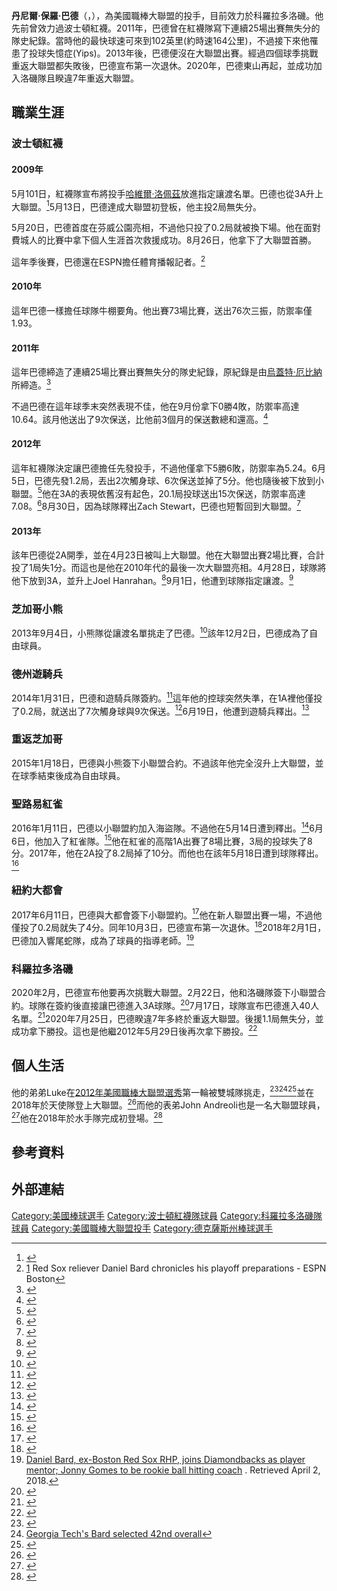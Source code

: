 {{Infobox baseball biography
| name        = 丹尼爾·巴德<br />Daniel Bard
| image       = Daniel Bard on July 20, 2011.jpg
| image_size  = 
| caption     = 2011年的巴德
| team        = 科羅拉多洛磯
| number      = 52
| position    = [[投手|投手]]
| birth_date  = {{birth date and age|mf=yes|1985|6|25}}
| birth_place = {{USA}}[[德克薩斯州|德克薩斯州]][[休士頓|休士頓]]
| bats        = 右
| throws      = 右
| debutleague = 美國職棒大聯盟
| debutdate   = 5月13日
| debutyear   = 2009年
| debutteam   = 波士頓紅襪
| statyear    = 2021年球季
| statleague  = 美國職棒大聯盟
| stat1label  = 勝敗投數
| stat1value  = 21–26
| stat2label  = [[防禦率|防禦率]]
| stat2value  = 3.96
| stat3label  = [[三振|三振]]
| stat3value  = 359
| stat4label  = [[救援成功|救援成功]]
| stat4value  = 31
| teams =
* [[波士頓紅襪|波士頓紅襪]] ({{mlby|2009}}–{{mlby|2013}})
* [[科羅拉多洛磯|科羅拉多洛磯]] ({{mlby|2020}}–)
|highlights=
* [[美國職棒大聯盟年度東山再起球員獎|東山再起獎]] (2020)
|medaltemplates=
{{MedalSport|男子[[棒球|棒球]]}}
{{Medal|Country|{{bb|USA}}}}
{{MedalCompetition|[[世界大學棒球錦標賽|世界大學棒球錦標賽]]}}
{{MedalGold|[[2004年世界大學棒球錦標賽|2004 台南]]|團隊}}
}}

'''丹尼爾·保羅·巴德'''（{{lang-en|Daniel Paul Bard}}，{{bd|1985年|6月25日|}}），為美國職棒大聯盟的投手，目前效力於科羅拉多洛磯。他先前曾效力過波士頓紅襪。2011年，巴德曾在紅襪隊寫下連續25場出賽無失分的隊史紀錄。當時他的最快球速可來到102英里(約時速164公里)，不過接下來他罹患了投球失憶症(Yips)。2013年後，巴德便沒在大聯盟出賽。經過四個球季挑戰重返大聯盟都失敗後，巴德宣布第一次退休。2020年，巴德東山再起，並成功加入洛磯隊且睽違7年重返大聯盟。
==職業生涯==
===波士頓紅襪===
====2009年====
5月101日，紅襪隊宣布將投手[[哈維爾·洛佩茲|哈維爾·洛佩茲]]放進指定讓渡名單。巴德也從3A升上大聯盟。<ref>{{Cite web |url=http://boston.redsox.mlb.com/news/press_releases/press_release.jsp?ymd=20090510&content_id=4666492&vkey=pr_bos&fext=.jsp&c_id=bos |title=The Official Site of The Boston Red Sox: Official Info: Red Sox select right-handed pitcher Daniel Bard to active roster |accessdate=2020-08-08 |archive-date=2011-06-07 |archive-url=https://web.archive.org/web/20110607012914/http://boston.redsox.mlb.com/news/press_releases/press_release.jsp?ymd=20090510&content_id=4666492&vkey=pr_bos&fext=.jsp&c_id=bos |dead-url=no }}</ref>5月13日，巴德達成大聯盟初登板，他主投2局無失分。

5月20日，巴德首度在芬威公園亮相，不過他只投了0.2局就被換下場。他在面對費城人的比賽中拿下個人生涯首次救援成功。8月26日，他拿下了大聯盟首勝。

這年季後賽，巴德還在ESPN擔任體育播報記者。<ref>[http://sports.espn.go.com/boston/news/story?id=4535833] {{Wayback|url=http://sports.espn.go.com/boston/news/story?id=4535833 |date=20121104193737 }} Red Sox reliever Daniel Bard chronicles his playoff preparations - ESPN Boston</ref>
====2010年====
這年巴德一樣擔任球隊牛棚要角。他出賽73場比賽，送出76次三振，防禦率僅1.93。
====2011年====
這年巴德締造了連續25場比賽出賽無失分的隊史紀錄，原紀錄是由[[烏蓋特·厄比納|烏蓋特·厄比納]]所締造。<ref>{{cite web|url=http://m.weei.com/sports/boston/this-just-in/21122106/miller-ellsbury-help-sox-cook-os|title=Miller, Ellsbury help Sox cook O's|last=Speier|first=Alex|date=July 20, 2011|publisher=[[WEEI_(AM)|WEEI]]|accessdate=May 23, 2012|archive-url=https://web.archive.org/web/20160305001202/http://m.weei.com/sports/boston/this-just-in/21122106/miller-ellsbury-help-sox-cook-os|archive-date=2016-03-05|dead-url=no}}</ref>

不過巴德在這年球季末突然表現不佳，他在9月份拿下0勝4敗，防禦率高達10.64。該月他送出了9次保送，比他前3個月的保送數總和還高。<ref>{{cite web|url=http://espn.go.com/boston/mlb/story/_/id/7036912/boston-red-sox-ugly-september-shows-numbers|title=Boston Red Sox ugly September shows by the numbers|last=Lundblad|first=Jeremy|date=September 29, 2011|publisher=ESPN.com|accessdate=May 23, 2012|archive-date=2016-03-04|archive-url=https://web.archive.org/web/20160304205019/http://espn.go.com/boston/mlb/story/_/id/7036912/boston-red-sox-ugly-september-shows-numbers|dead-url=no}}</ref>
====2012年====
這年紅襪隊決定讓巴德擔任先發投手，不過他僅拿下5勝6敗，防禦率為5.24。6月5日，巴德先發1.2局，丟出2次觸身球、6次保送並掉了5分。他也隨後被下放到小聯盟。<ref>{{Cite web |url=http://bleacherreport.com/articles/1209939-boston-red-sox-send-daniel-bard-to-minor-leagues |title=Boston Red Sox Send Daniel Bard to Minor Leagues |accessdate=2020-08-08 |archive-date=2012-06-09 |archive-url=https://web.archive.org/web/20120609082140/http://bleacherreport.com/articles/1209939-boston-red-sox-send-daniel-bard-to-minor-leagues |dead-url=no }}</ref>他在3A的表現依舊沒有起色，20.1局投球送出15次保送，防禦率高達7.08。<ref>{{cite web|url=https://www.baseball-reference.com/minors/player.cgi?id=bard--001dan|title=Daniel Bard Minor League Statistics & History - Baseball-Reference.com|work=[[Baseball-Reference.com|Baseball-Reference.com]]|accessdate=July 25, 2012|archive-date=2015-04-16|archive-url=https://web.archive.org/web/20150416124007/http://www.baseball-reference.com/minors/player.cgi?id=bard--001dan|dead-url=no}}</ref>8月30日，因為球隊釋出Zach Stewart，巴德也短暫回到大聯盟。<ref>{{cite web |url=https://www.mlb.com/redsox/roster/transactions/2012/08 |title=Red Sox Roster & Staff – Transactions |website=[[MLB.com|MLB.com]] |date=August 2012 |accessdate=March 6, 2020}}</ref>
====2013年====
該年巴德從2A開季，並在4月23日被叫上大聯盟。他在大聯盟出賽2場比賽，合計投了1局失1分。而這也是他在2010年代的最後一次大聯盟亮相。4月28日，球隊將他下放到3A，並升上Joel Hanrahan。<ref name="Bradford">{{cite web|url=http://fullcount.weei.com/sports/boston/baseball/red-sox/2013/04/28/daniel-bard-headed-back-to-minors-to-make-room-for-joel-hanrahan/|title=Daniel Bard headed back to minors to make room for Joel Hanrahan|last=Bradford|first=Rob|date=April 28, 2013|publisher=[[WEEI-FM|WEEI-FM]]|accessdate=April 28, 2013|archive-date=2015-10-01|archive-url=https://web.archive.org/web/20151001134757/http://fullcount.weei.com/sports/boston/baseball/red-sox/2013/04/28/daniel-bard-headed-back-to-minors-to-make-room-for-joel-hanrahan/|dead-url=no}}</ref>9月1日，他遭到球隊指定讓渡。<ref>{{cite web |url=https://www.mlb.com/redsox/roster/transactions/2013/09 |title=Red Sox Roster & Staff – Transactions |website=[[MLB.com|MLB.com]] |date=September 2013 |accessdate=March 6, 2020 |archive-date=2022-02-10 |archive-url=https://web.archive.org/web/20220210212507/https://www.mlb.com/redsox/roster/transactions/2013/09 }}</ref>
===芝加哥小熊===
2013年9月4日，小熊隊從讓渡名單挑走了巴德。<ref>{{cite news|url=http://espn.go.com/chicago/mlb/story/_/id/9634346/daniel-bard-claimed-waivers-chicago-cubs|title=Daniel Bard claimed off waivers by Chicago Cubs|date=September 6, 2013|publisher=ESPN|accessdate=November 6, 2013|archive-date=2016-03-03|archive-url=https://web.archive.org/web/20160303173529/http://espn.go.com/chicago/mlb/story/_/id/9634346/daniel-bard-claimed-waivers-chicago-cubs|dead-url=no}}</ref>該年12月2日，巴德成為了自由球員。
===德州遊騎兵===
2014年1月31日，巴德和遊騎兵隊簽約。<ref>{{cite web | url=http://espn.go.com/dallas/mlb/story/_/id/10385179/texas-rangers-minor-league-deal-daniel-bard | title=Rangers near deal with Daniel Bard | publisher=ESPN.com | date=January 31, 2014 | accessdate=January 31, 2014 | author=Durrett, Richard | archive-date=2016-03-04 | archive-url=https://web.archive.org/web/20160304142141/http://espn.go.com/dallas/mlb/story/_/id/10385179/texas-rangers-minor-league-deal-daniel-bard | dead-url=no }}</ref>這年他的控球突然失準，在1A裡他僅投了0.2局，就送出了7次觸身球與9次保送。<ref>{{cite newspaper |last=Speier |first=Alex |url=https://www.bostonglobe.com/sports/2016/03/14/daniel-bard-making-comeback-attempt-with-pirates/CzKgz7dEMKPI2f9VbjLBNO/story.html |title=After losing control, Daniel Bard regains it |work=The Boston Globe |date=March 14, 2016 |accessdate=June 7, 2016 |archive-date=2020-10-23 |archive-url=https://web.archive.org/web/20201023054334/https://www.bostonglobe.com/sports/2016/03/14/daniel-bard-making-comeback-attempt-with-pirates/CzKgz7dEMKPI2f9VbjLBNO/story.html |dead-url=no }}</ref>6月19日，他遭到遊騎兵釋出。<ref>{{cite web |url=http://rangersblog.dallasnews.com/2014/06/texas-rangers-release-daniel-bard.html/ |title=Texas Rangers release Daniel Bard |work=The Dallas Morning News |first=Gerry |last=Fraley |date=June 19, 2014 |archiveurl=https://web.archive.org/web/20140621234417/http://rangersblog.dallasnews.com/2014/06/texas-rangers-release-daniel-bard.html/ |archivedate=2014-06-21 |accessdate=2020-08-08 |dead-url=no }}</ref>
===重返芝加哥===
2015年1月18日，巴德與小熊簽下小聯盟合約。不過該年他完全沒升上大聯盟，並在球季結束後成為自由球員。
===聖路易紅雀===
2016年1月11日，巴德以小聯盟約加入海盜隊。不過他在5月14日遭到釋出。<ref>{{Cite web |url=http://www.todaysknuckleball.com/knuckleball-news/daniel-bard-pirates/ |title=存档副本 |accessdate=2020-08-08 |archive-date=2017-07-30 |archive-url=https://web.archive.org/web/20170730113723/https://www.todaysknuckleball.com/knuckleball-news/daniel-bard-pirates/ |dead-url=no }}</ref>6月6日，他加入了紅雀隊。<ref>{{cite web |last=MCaffrey |first=Jen |url=http://www.masslive.com/redsox/index.ssf/2016/06/st_louis_cardinals_sign_former.html |title=St. Louis Cardinals sign former Red Sox pitcher Daniel Bard to minor-league deal |website=MassLive.com |date=June 6, 2016 |accessdate=June 7, 2016 |archive-date=2017-07-30 |archive-url=https://web.archive.org/web/20170730065701/http://www.masslive.com/redsox/index.ssf/2016/06/st_louis_cardinals_sign_former.html |dead-url=no }}</ref>他在紅雀的高階1A出賽了8場比賽，3局的投球失了8分。2017年，他在2A投了8.2局掉了10分。而他也在該年5月18日遭到球隊釋出。<ref>{{Cite web |url=http://www.baseballamerica.com/minors/minor-league-transactions-may-13-19/#4bfa0Z1ZFAm0bOlx.97 |title=存档副本 |accessdate=2020-08-08 |archive-date=2017-11-09 |archive-url=https://web.archive.org/web/20171109024656/http://www.baseballamerica.com/minors/minor-league-transactions-may-13-19/#4bfa0Z1ZFAm0bOlx.97 |dead-url=no }}</ref>
===紐約大都會===
2017年6月11日，巴德與大都會簽下小聯盟約。<ref>{{cite web |url=https://www.mlb.com/mets/roster/transactions/2017/06 |title=Mets Roster & Staff – Transactions |website=[[MLB.com|MLB.com]] |date=June 2017 |access-date=2020-08-08 |archive-date=2021-02-06 |archive-url=https://web.archive.org/web/20210206163258/https://www.mlb.com/mets/roster/transactions/2017/06 }}</ref>他在新人聯盟出賽一場，不過他僅投了0.2局就失了4分。同年10月3日，巴德宣布第一次退休。<ref>{{cite web |url=http://www.milb.com/player/index.jsp?player_id=453268#/career/R/pitching/2019/ALL |title=Daniel Bard – Stats, Highlights, Bio |website=MiLB.com |accessdate=March 6, 2020 |archive-date=2020-08-13 |archive-url=https://web.archive.org/web/20200813114808/http://www.milb.com/player/index.jsp?player_id=453268#/career/R/pitching/2019/ALL |dead-url=no }}</ref>2018年2月1日，巴德加入響尾蛇隊，成為了球員的指導老師。<ref>[http://www.masslive.com/redsox/index.ssf/2018/02/daniel_bard_former_boston_red.html Daniel Bard, ex-Boston Red Sox RHP, joins Diamondbacks as player mentor; Jonny Gomes to be rookie ball hitting coach] {{Wayback|url=http://www.masslive.com/redsox/index.ssf/2018/02/daniel_bard_former_boston_red.html |date=20180709035151 }}.  Retrieved April 2, 2018.</ref>
===科羅拉多洛磯===
2020年2月，巴德宣布他要再次挑戰大聯盟。2月22日，他和洛磯隊簽下小聯盟合約。球隊在簽約後直接讓巴德進入3A球隊。<ref>{{cite web |url=https://www.mlb.com/player/daniel-bard-453268 |title=Daniel Bard Stats, Fantasy & News |website=[[MLB.com|MLB.com]] |accessdate=March 6, 2020 |archive-date=2020-12-03 |archive-url=https://web.archive.org/web/20201203193603/https://www.mlb.com/player/daniel-bard-453268 |dead-url=no }}</ref>7月17日，球隊宣布巴德進入40人名單。<ref>{{cite web|url=https://www.mlbtraderumors.com/2020/07/rockies-to-select-contracts-of-daniel-bard-matt-kemp-chris-owings.html|title=Rockies To Select Contracts Of Daniel Bard, Matt Kemp, Chris Owings|author=Jeff Todd|date=July 17, 2020|website=MLB Trade Rumors|accessdate=July 18, 2020|archive-date=2020-10-31|archive-url=https://web.archive.org/web/20201031103820/https://www.mlbtraderumors.com/2020/07/rockies-to-select-contracts-of-daniel-bard-matt-kemp-chris-owings.html|dead-url=no}}</ref>2020年7月25日，巴德睽違7年多終於重返大聯盟。後援1.1局無失分，並成功拿下勝投。這也是他繼2012年5月29日後再次拿下勝投。<ref>{{Cite web|last=Harding|first=Thomas|date=July 25, 2020|title=Out 7 years with yips, pitcher wins MLB return|url=https://www.mlb.com/news/daniel-bard-earns-win-in-first-mlb-game-since-2013|archive-url=https://web.archive.org/web/20201127095546/https://www.mlb.com/news/daniel-bard-earns-win-in-first-mlb-game-since-2013|archive-date=2020-11-27|access-date=July 26, 2020|website=MLB.com|dead-url=no}}</ref>
==個人生活==
他的弟弟Luke在[[2012年美國職棒大聯盟選秀|2012年美國職棒大聯盟選秀]]第一輪被雙城隊挑走，<ref>{{Cite web |url=http://www.charlotteobserver.com/news/local/community/south-charlotte/article9059321.html |title=Athlete of the week: Bard siblings are all taking their turn at the plate |accessdate=2020-08-08 |archive-date=2018-01-05 |archive-url=https://web.archive.org/web/20180105233636/http://www.charlotteobserver.com/news/local/community/south-charlotte/article9059321.html |dead-url=no }}</ref><ref>[http://m.ajc.com/news/sports/college/georgia-techs-bard-selected-42nd-overall/nQWKt/ Georgia Tech's Bard selected 42nd overall]</ref><ref>{{cite web |url=https://www.baseball-reference.com/register/player.fcgi?id=bard--001luk |title=Luke Bard Minor League Statistics & History |website=[[Baseball-Reference.com|Baseball-Reference.com]] |date=2017 |accessdate=January 5, 2018 |archive-date=2020-09-24 |archive-url=https://web.archive.org/web/20200924071126/https://www.baseball-reference.com/register/player.fcgi?id=bard--001luk |dead-url=no }}</ref>並在2018年於天使隊登上大聯盟。<ref>{{cite web |url=https://www.retrosheet.org/boxesetc/B/Pbardl001.htm |title=Luke Bard |website=[[Retrosheet|Retrosheet]] |accessdate=July 18, 2020 |archive-date=2020-07-19 |archive-url=https://web.archive.org/web/20200719123021/https://www.retrosheet.org/boxesetc/B/Pbardl001.htm |dead-url=no }}</ref>而他的表弟John Andreoli也是一名大聯盟球員，<ref>{{cite web|url=https://www.bostonglobe.com/metro/regionals/west/2012/07/11/andreoli-hot-plate-bases-for-daytona-cubs/Ou4iWwLcRfLiTvPOOCOHKP/story.html|title=Shrewsbury’s Andreoli hot at the plate and on the bases for the Daytona Cubs|work=The Boston Globe|date=July 11, 2012|accessdate=January 30, 2017|archive-date=2018-06-12|archive-url=https://web.archive.org/web/20180612141151/https://www.bostonglobe.com/metro/regionals/west/2012/07/11/andreoli-hot-plate-bases-for-daytona-cubs/Ou4iWwLcRfLiTvPOOCOHKP/story.html|dead-url=no}}</ref>他在2018年於水手隊完成初登場。<ref>{{cite web |url=https://www.retrosheet.org/boxesetc/A/Pandrj001.htm |title=John Andreoli |website=[[Retrosheet|Retrosheet]] |accessdate=July 18, 2020 |archive-date=2019-08-08 |archive-url=https://web.archive.org/web/20190808063102/https://www.retrosheet.org/boxesetc/A/Pandrj001.htm |dead-url=no }}</ref>
==參考資料==
{{Reflist|2}}
==外部連結==
{{Commons category|Daniel Bard}}
{{Baseballstats|mlb=453268|espn=30158|br=b/bardda01|fangraphs=7115}}

{{科羅拉多洛磯隊當前登錄名單}}
{{NL MLB Comeback Players of the Year}}
{{TSN NL Comeback Players of the Year}}
{{Tony Conigliaro Award}}

{{DEFAULTSORT:Bard, Daniel}}
[[Category:美國棒球選手|Category:美國棒球選手]]
[[Category:波士頓紅襪隊球員|Category:波士頓紅襪隊球員]]
[[Category:科羅拉多洛磯隊球員|Category:科羅拉多洛磯隊球員]]
[[Category:美國職棒大聯盟投手|Category:美國職棒大聯盟投手]]
[[Category:德克薩斯州棒球選手|Category:德克薩斯州棒球選手]]